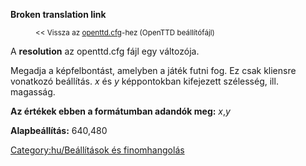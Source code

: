 '''Broken translation link'''
:<small><< Vissza az [[Main/hu/openttd.cfg|openttd.cfg]]-hez (OpenTTD beállítófájl)</small>


A '''resolution''' az openttd.cfg fájl egy változója.

Megadja a képfelbontást, amelyben a játék futni fog. Ez csak kliensre vonatkozó beállítás. ''x'' és ''y'' képpontokban kifejezett szélesség, ill. magasság.


'''Az értékek ebben a formátumban adandók meg:''' ''x'',''y''

'''Alapbeállítás:''' 640,480

[[Category:hu/Beállítások és finomhangolás]]